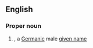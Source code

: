 ==English==

===Proper noun===
{{en-proper noun}}

# {{alternative spelling of|[[Knut]]}}, a [[Germanic]] male [[given name]]